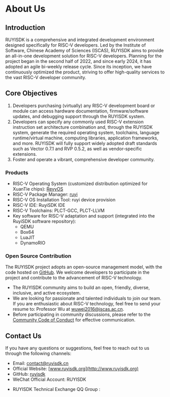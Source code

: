 
# About Us

## Introduction

RUYISDK is a comprehensive and integrated development environment designed specifically for RISC-V developers.
Led by the Institute of Software, Chinese Academy of Sciences (ISCAS), RUYISDK aims to provide an all-in-one development solution for RISC-V developers. Planning for the project began in the second half of 2022, and since early 2024, it has adopted an agile bi-weekly release cycle. Since its inception, we have continuously optimized the product, striving to offer high-quality services to the vast RISC-V developer community.

## Core Objectives

1. Developers purchasing (virtually) any RISC-V development board or module can access hardware documentation, firmware/software updates, and debugging support through the RUYISDK system.
2. Developers can specify any commonly used RISC-V extension instruction set architecture combination and, through the RUYISDK system, generate the required operating system, toolchains, language runtime/virtual machine, computing libraries, application frameworks, and more. RUYISDK will fully support widely adopted draft standards such as Vector 0.7.1 and RVP 0.5.2, as well as vendor-specific extensions.
3. Foster and operate a vibrant, comprehensive developer community.

### Products

- RISC-V Operating System (customized distribution optimized for XuanTie chips): [RevyOS](https://github.com/ruyisdk/revyos)
- RISC-V Package Manager: [ruyi](https://github.com/ruyisdk/ruyi)
- RISC-V OS Installation Tool: ruyi device provision
- RISC-V IDE: RuyiSDK IDE
- RISC-V Toolchains: PLCT-GCC, PLCT-LLVM
- Key software for RISC-V adaptation and support (integrated into the RuyiSDK software repository):
  - QEMU
  - Box64
  - LuaJIT
  - DynamoRIO

### Open Source Contribution

The RUYISDK project adopts an open-source management model, with the code hosted on [GitHub](https://github.com/ruyisdk). We welcome developers to participate in the project and contribute to the advancement of RISC-V technology.
- The RUYISDK community aims to build an open, friendly, diverse, inclusive, and active ecosystem.
- We are looking for passionate and talented individuals to join our team. If you are enthusiastic about RISC-V technology, feel free to send your resume to: Professor Wu at wuwei2016@iscas.ac.cn.
- Before participating in community discussions, please refer to the [Community Code of Conduct](/code_of_conduct) for effective communication.

## Contact Us

If you have any questions or suggestions, feel free to reach out to us through the following channels:
- Email: [contact@ruyisdk.cn](mailto:contact@ruyisdk.cn)
- Official Website: [www.ruyisdk.org](http://www.ruyisdk.org)
- GitHub: [ruyisdk](https://github.com/ruyisdk)
- WeChat Official Account: RUYISDK

<WeChatQRCode />

- RUYISDK Technical Exchange QQ Group :

<QQGroupList />


